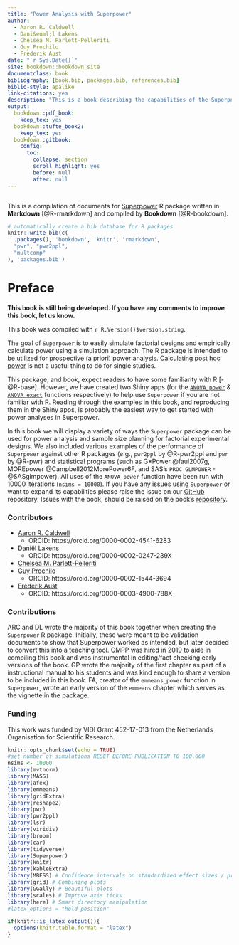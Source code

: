 ```yaml
--- 
title: "Power Analysis with Superpower"
author: 
  - Aaron R. Caldwell
  - Dani&euml;l Lakens
  - Chelsea M. Parlett-Pelleriti
  - Guy Prochilo
  - Frederik Aust
date: "`r Sys.Date()`"
site: bookdown::bookdown_site
documentclass: book
bibliography: [book.bib, packages.bib, references.bib]
biblio-style: apalike
link-citations: yes
description: "This is a book describing the capabilities of the Superpower R package."
output:
  bookdown::pdf_book:
    keep_tex: yes
  bookdown::tufte_book2:
    keep_tex: yes
  bookdown::gitbook:
    config:
      toc:
        collapse: section
        scroll_highlight: yes
        before: null
        after: null
---
```


```tex

```

This is a compilation of documents for [Superpower](https://github.com/arcaldwell49/Superpower) R package written in **Markdown** [@R-rmarkdown] and compiled by **Bookdown** [@R-bookdown]. 

```r
# automatically create a bib database for R packages
knitr::write_bib(c(
  .packages(), 'bookdown', 'knitr', 'rmarkdown', 
  "pwr", "pwr2ppl",
  "multcomp"
), 'packages.bib')
```

# Preface {-}

**This book is still being developed. If you have any comments to improve this book, let us know.**

This book was compiled with `r R.Version()$version.string`.

The goal of `Superpower` is to easily simulate factorial designs and empirically calculate power using a simulation approach. 
The R package is intended to be utilized for prospective (a priori) power analysis. Calculating [post hoc power](http://daniellakens.blogspot.com/2014/12/observed-power-and-what-to-do-if-your.html) is not a useful thing to do for single studies. 

This package, and book, expect readers to have some familiarity with R [-@R-base]. However, we have created two Shiny apps (for the [`ANOVA_power`](https://arcaldwell49.github.io/project/shinypowerapp/) & [`ANOVA_exact`](https://arcaldwell49.github.io/project/shinyexactapp/) functions respectively) to help use `Superpower` if you are not familiar with R. Reading through the examples in this book, and reproducing them in the Shiny apps, is probably the easiest way to get started with power analyses in Superpower.

In this book we will display a variety of ways the `Superpower` package can be used for power analysis and sample size planning for factorial experimental designs. We also included various examples of the performance of `Superpower` against other R packages (e.g., `pwr2ppl` by @R-pwr2ppl  and `pwr` by @R-pwr) and statistical programs (such as G*Power @faul2007g, MOREpower  @Campbell2012MorePower6F, and SAS's `PROC GLMPOWER` -@SASglmpower). All uses of the `ANOVA_power` function have been run with 10000 iterations (`nsims = 10000`). If you have any issues using `Superpower` or want to expand its capabilities please raise the issue on our [GitHub](https://github.com/arcaldwell49/Superpower/issues) repository. Issues with the book, should be raised on the book's [repository](https://github.com/arcaldwell49/SuperpowerBook/issue).

### Contributors {-}

- [Aaron R. Caldwell](https://aaroncaldwell.us) 
  - ORCID: https://orcid.org/0000-0002-4541-6283
- [Dani&euml;l Lakens](https://sites.google.com/site/lakens2/)
  - ORCID: https://orcid.org/0000-0002-0247-239X
- [Chelsea M. Parlett-Pelleriti](https://cmparlettpelleriti.github.io/)
- [Guy Prochilo](http://www.guyprochilo.com/)
  - ORCID:  https://orcid.org/0000-0002-1544-3694
- [Frederik Aust](http://frederikaust.com/)   
  - ORCID: https://orcid.org/0000-0003-4900-788X 

### Contributions {-}

ARC and DL wrote the majority of this book together when creating the `Superpower` R package. Initially, these were meant to be validation documents to show that Superpower worked as intended, but later decided to convert this into a teaching tool. CMPP was hired in 2019 to aide in compiling this book and was instrumental in editing/fact checking early versions of the book. GP wrote the majority of the first chapter as part of a instructional manual to his students and was kind enough to share a version to be included in this book. FA, creator of the `emmeans_power` function in `Superpower`, wrote an early version of the `emmeans` chapter which serves as the vignette in the package.

### Funding {-}
This work was funded by VIDI Grant 452-17-013 from the Netherlands Organisation for Scientific Research.


```r
knitr::opts_chunk$set(echo = TRUE)
#set number of simulations RESET BEFORE PUBLICATION TO 100.000
nsims <- 10000 
library(mvtnorm)
library(MASS)
library(afex)
library(emmeans)
library(gridExtra)
library(reshape2)
library(pwr)
library(pwr2ppl)
library(lsr)
library(viridis)
library(broom)
library(car)
library(tidyverse)
library(Superpower)
library(knitr)
library(kableExtra)
library(MBESS) # Confidence intervals on standardized effect sizes / precision
library(grid) # Combining plots
library(GGally) # Beautiful plots
library(scales) # Improve axis ticks
library(here) # Smart directory manipulation
#latex_options = "hold_position"
```

```r

if(knitr::is_latex_output()){
  options(knitr.table.format = "latex")
}

```

